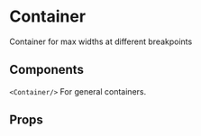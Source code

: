 

<Meta title="Core/Layouts/Container" component={Container} />

# Container
Container for max widths at different breakpoints

## Components
`<Container/>` For general containers.

## Props
<ArgsTable of={Container}/>
